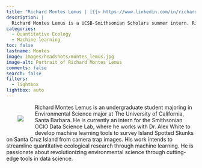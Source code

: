```yaml
---
title: "Richard Montes Lemus | [{{< https://www.linkedin.com/in/richard-montes-lemus-142a421b6/ >}}]() [{{< fa brands github >}}](https://github.com/richardmonteslemus) [{{< fa envelope >}}](mailto:richard.montes.lemus@gmail.com)"
description: |
  Richard Montes Lemus is a UCSB-Smithsonian Scholars summer intern. Richard is an undergraduate Environmental Science major at University of California-Santa Barbara.
categories:
  - Quantitative Ecology
  - Machine learning
toc: false
lastname: Montes
image: images/headshots/montes_lemus.jpg
image-alt: Portrait of Richard Montes Lemus
comments: false
search: false
filters:
  - lightbox
lightbox: auto
---
```

::: {.content-container}
::: {.header-block}

<div>
  <div style="float: left; position: relative; top: 0px; padding: 30px;">
  ![](images/headshots/montes_lemus.jpg)
  </div>

Richard Montes Lemus is an undergraduate student majoring in Environmental Science major at The University of California, Santa Barbara. He is currently an intern for the Smithsonian OCIO Data Science Lab, where he works with Dr. Alex White to develop machine learning tools to survey Island Spotted Skunks on Santa Cruz Island from camera trap images. His work intends to streamline quantitative ecological research through machine learning. He is passionate about revolutionizing environmental science through cutting-edge tools in data science. 
</div>
:::
:::

